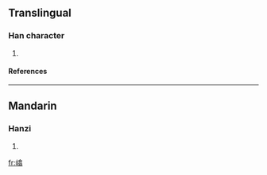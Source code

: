 ==Translingual==
===Han character===
{{Han char|rn=46|rad=山|as=12|sn=15|four=|canj=山人口一 (UORM)}}
# {{defn|Han|sort=山12}}
====References====
{{Han ref|kx=0319.420|dkj=08474|hdz=10798.130|uh=5D96|ud=23958}}
----
==Mandarin==
===Hanzi===
{{cmn-hanzi|pin=[[yǎn]] ([[yan3]])|wg=yen<sup>3</sup>}}
# {{defn|Mandarin}}

[[fr:嶖]]